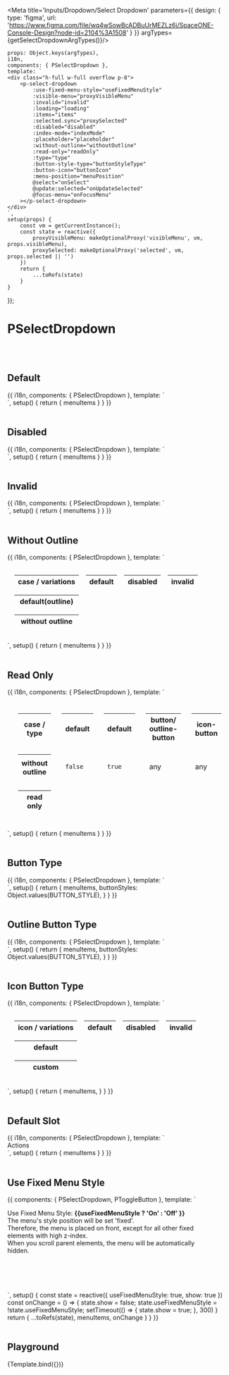 



<Meta title='Inputs/Dropdown/Select Dropdown' parameters={{
    design: {
        type: 'figma',
        url: 'https://www.figma.com/file/wq4wSowBcADBuUrMEZLz6i/SpaceONE-Console-Design?node-id=2104%3A1508'
    }
}} argTypes={getSelectDropdownArgTypes()}/>


    props: Object.keys(argTypes),
    i18n,
    components: { PSelectDropdown },
    template: `
    <div class="h-full w-full overflow p-8">
        <p-select-dropdown
            :use-fixed-menu-style="useFixedMenuStyle"
            :visible-menu="proxyVisibleMenu"
            :invalid="invalid"
            :loading="loading"
            :items="items"
            :selected.sync="proxySelected"
            :disabled="disabled"
            :index-mode="indexMode"
            :placeholder="placeholder"
            :without-outline="withoutOutline"
            :read-only="readOnly"
            :type="type"
            :button-style-type="buttonStyleType"
            :button-icon="buttonIcon"
            :menu-position="menuPosition"
            @select="onSelect"
            @update:selected="onUpdateSelected"
            @focus-menu="onFocusMenu"
        ></p-select-dropdown>
    </div>
    `,
    setup(props) {
        const vm = getCurrentInstance();
        const state = reactive({
            proxyVisibleMenu: makeOptionalProxy('visibleMenu', vm, props.visibleMenu),
            proxySelected: makeOptionalProxy('selected', vm, props.selected || '')
        })
        return {
            ...toRefs(state)
        }
    }
});


# PSelectDropdown
<br/>
<br/>

## Default

<Canvas>
    <Story name="Basic">
        {{
            i18n,
            components: { PSelectDropdown },
            template: `
    <div class="h-full w-full overflow p-8">
        <p-select-dropdown :items="menuItems"></p-select-dropdown>
    </div>
    `,
            setup() {
                return {
                    menuItems
                }
            }
        }}
    </Story>
</Canvas>

<br/>
<br/>


## Disabled

<Canvas>
    <Story name="Disabled">
        {{
            i18n,
            components: { PSelectDropdown },
            template: `
    <div class="h-full w-full overflow p-8">
        <p-select-dropdown :items="menuItems" disabled></p-select-dropdown>
    </div>
    `,
            setup() {
                return {
                    menuItems
                }
            }
        }}
    </Story>
</Canvas>

<br/>
<br/>

## Invalid

<Canvas>
    <Story name="Invalid">
        {{
            i18n,
            components: { PSelectDropdown },
            template: `
    <div class="h-full w-full overflow p-8">
        <p-select-dropdown :items="menuItems" invalid></p-select-dropdown>
    </div>
    `,
            setup() {
                return {
                    menuItems
                }
            }
        }}
    </Story>
</Canvas>

<br/>
<br/>

## Without Outline

<Canvas>
    <Story name="Without Outline">
        {{
            i18n,
            components: { PSelectDropdown },
            template: `
<table style="border-collapse: separate; border-spacing: 16px;">
    <thead>
        <tr>
            <th>case / variations</th>
            <th>default</th>
            <th>disabled</th>
            <th>invalid</th>
        </tr>
    </thead>
    <tbody>
        <tr>
            <th>default(outline)</th>
            <td><p-select-dropdown :items="menuItems" /></td>
            <td><p-select-dropdown :items="menuItems" disabled /></td>
            <td><p-select-dropdown :items="menuItems" invalid /></td>
        </tr>
        <tr>
            <th>without outline</th>
            <td><p-select-dropdown :items="menuItems" without-outline /></td>
            <td><p-select-dropdown :items="menuItems" without-outline disabled /></td>
            <td><p-select-dropdown :items="menuItems" without-outline invalid /></td>
        </tr>
    </tbody>
</table>
    `,
            setup() {
                return {
                    menuItems
                }
            }
        }}
    </Story>
</Canvas>

<br/>
<br/>

## Read Only

<Canvas>
    <Story name="Read Only">
        {{
            i18n,
            components: { PSelectDropdown },
            template: `
<table style="border-collapse: separate; border-spacing: 24px;">
    <thead>
        <tr>
            <th>case / type</th>
            <th>default</th>
            <th>default</th>
            <th>button/ outline-button</th>
            <th>icon-button</th>
        </tr>
    </thead>
    <tbody>
        <tr>
            <th>without outline</th>
            <td><p><code>false</code></p></td>
            <td><p><code>true</code></p></td>
            <td><p>any</p></td>
            <td><p>any</p></td>
        </tr>
        <tr>
            <th>read only</th>
            <td><p-select-dropdown :items="menuItems" read-only /></td>
            <td><p-select-dropdown :items="menuItems" read-only without-outline /></td>
            <td><p-select-dropdown :items="menuItems" read-only type="button" /></td>
            <td><p-select-dropdown :items="menuItems" read-only type="icon-button"/></td>
        </tr>
    </tbody>
</table>
    `,
            setup() {
                return {
                    menuItems
                }
            }
        }}
    </Story>
</Canvas>

<br/>
<br/>

## Button Type

<Canvas>
    <Story name="Button Type">
        {{
            i18n,
            components: { PSelectDropdown },
            template: `
    <div class="h-full w-full overflow p-8">
        <p-select-dropdown v-for="buttonStyle in buttonStyles" :key="buttonStyle" :items="menuItems" type="button" :button-style-type="buttonStyle" style="margin: 0.5rem;"></p-select-dropdown>
    </div>
    `,
            setup() {
                return {
                    menuItems,
                    buttonStyles: Object.values(BUTTON_STYLE),
                }
            }
        }}
    </Story>
</Canvas>

<br/>
<br/>

## Outline Button Type

<Canvas>
    <Story name="Outline Button Type">
        {{
            i18n,
            components: { PSelectDropdown },
            template: `
    <div class="h-full w-full overflow p-8">
        <p-select-dropdown v-for="buttonStyle in buttonStyles" :key="buttonStyle" :items="menuItems" type="outline-button" :button-style-type="buttonStyle" style="margin: 0.5rem;"></p-select-dropdown>
    </div>
    `,
            setup() {
                return {
                    menuItems,
                    buttonStyles: Object.values(BUTTON_STYLE),
                }
            }
        }}
    </Story>
</Canvas>

<br/>
<br/>

## Icon Button Type

<Canvas>
    <Story name="Icon Button Type">
        {{
            i18n,
            components: { PSelectDropdown },
            template: `
<table style="border-collapse: separate; border-spacing: 16px;">
    <thead>
        <tr>
            <th>icon / variations</th>
            <th>default</th>
            <th>disabled</th>
            <th>invalid</th>
        </tr>
    </thead>
    <tbody>
        <tr>
            <th>default</th>
            <td><p-select-dropdown :items="menuItems" type="icon-button" /></td>
            <td><p-select-dropdown :items="menuItems" type="icon-button" disabled /></td>
            <td><p-select-dropdown :items="menuItems" type="icon-button" invalid /></td>
        </tr>
        <tr>
            <th>custom</th>
            <td><p-select-dropdown :items="menuItems" type="icon-button" button-icon="ic_setting" /></td>
            <td><p-select-dropdown :items="menuItems" type="icon-button" button-icon="ic_setting" disabled /></td>
            <td><p-select-dropdown :items="menuItems" type="icon-button" button-icon="ic_setting" invalid /></td>
        </tr>
    </tbody>
</table>
    `,
            setup() {
                return {
                    menuItems,
                }
            }
        }}
    </Story>
</Canvas>

<br/>
<br/>

## Default Slot

<Canvas>
    <Story name="Default Slot">
        {{
            i18n,
            components: { PSelectDropdown },
            template: `
    <div class="h-full w-full overflow p-8">
        <p-select-dropdown :items="menuItems">
            Actions
        </p-select-dropdown>
    </div>
    `,
            setup() {
                return {
                    menuItems
                }
            }
        }}
    </Story>
</Canvas>

<br/>
<br/>

## Use Fixed Menu Style

<Canvas>
    <Story name="Use Fixed Menu Style" >
        {{
            components: { PSelectDropdown, PToggleButton },
            template: `
        <div class="bg-gray-100 p-8" style="height: 200px; overflow-y: auto; width: 90%;">
            <div style="height: 500px;">
                <p class="text-lg mb-5 leading-7" :class="useFixedMenuStyle ? 'text-gray-800' : 'text-gray-400'">
                    Use Fixed Menu Style: <strong> {{useFixedMenuStyle ? 'On' : 'Off' }}</strong> <p-toggle-button :value="useFixedMenuStyle" @change="onChange" /> <br/>
                    The menu's style position will be set 'fixed'.<br/>
                    Therefore, the menu is placed on front, except for all other fixed elements with high z-index.<br/>
                    When you scroll parent elements, the menu will be automatically hidden.
                </p>
                <p-select-dropdown v-if="show" :items="menuItems" :use-fixed-menu-style="useFixedMenuStyle" />
            </div>
        </div>
`,
            setup() {
                const state = reactive({
                    useFixedMenuStyle: true,
                    show: true
                })
                const onChange = () => {
                    state.show = false;
                    state.useFixedMenuStyle = !state.useFixedMenuStyle;
                    setTimeout(() => {
                        state.show = true;
                    }, 300)
                }
                return {
                    ...toRefs(state),
                    menuItems,
                    onChange
                }
            }
        }}
    </Story>
</Canvas>

<br/>
<br/>


## Playground

<Canvas>
    <Story name="Playground">
        {Template.bind({})}
    </Story>
</Canvas>

<ArgsTable story="Playground"/>
